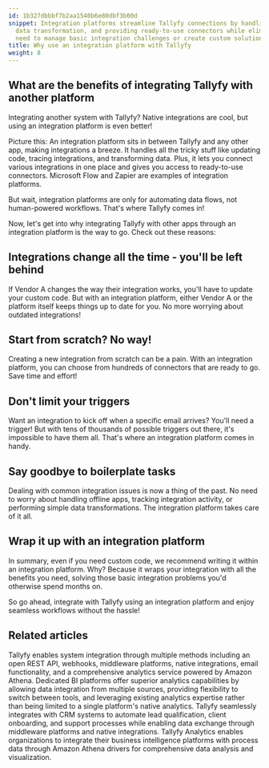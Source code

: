```yaml
---
id: 1b327dbbbf7b2aa1540b6e80dbf3b00d
snippet: Integration platforms streamline Tallyfy connections by handling code updates,
  data transformation, and providing ready-to-use connectors while eliminating the
  need to manage basic integration challenges or create custom solutions from scratch.
title: Why use an integration platform with Tallyfy
weight: 8
---
```


## What are the benefits of integrating Tallyfy with another platform

Integrating another system with Tallyfy? Native integrations are cool, but using an integration platform is even better!

Picture this: An integration platform sits in between Tallyfy and any other app, making integrations a breeze. It handles all the tricky stuff like updating code, tracing integrations, and transforming data. Plus, it lets you connect various integrations in one place and gives you access to ready-to-use connectors. Microsoft Flow and Zapier are examples of integration platforms.

But wait, integration platforms are only for automating data flows, not human-powered workflows. That's where Tallyfy comes in!

Now, let's get into why integrating Tallyfy with other apps through an integration platform is the way to go. Check out these reasons:

## Integrations change all the time - you'll be left behind

If Vendor A changes the way their integration works, you'll have to update your custom code. But with an integration platform, either Vendor A or the platform itself keeps things up to date for you. No more worrying about outdated integrations!

## Start from scratch? No way!

Creating a new integration from scratch can be a pain. With an integration platform, you can choose from hundreds of connectors that are ready to go. Save time and effort!

## Don't limit your triggers

Want an integration to kick off when a specific email arrives? You'll need a trigger! But with tens of thousands of possible triggers out there, it's impossible to have them all. That's where an integration platform comes in handy.

## Say goodbye to boilerplate tasks

Dealing with common integration issues is now a thing of the past. No need to worry about handling offline apps, tracking integration activity, or performing simple data transformations. The integration platform takes care of it all.

<lite-vimeo videoid="349793950"></lite-vimeo>

## Wrap it up with an integration platform

In summary, even if you need custom code, we recommend writing it within an integration platform. Why? Because it wraps your integration with all the benefits you need, solving those basic integration problems you'd otherwise spend months on.

So go ahead, integrate with Tallyfy using an integration platform and enjoy seamless workflows without the hassle!


## Related articles
<CardGrid>
<LinkTitleCard header="<b>Pro > Integrations</b>" href="/products/pro/integrations/" > Tallyfy enables system integration through multiple methods including an open REST API, webhooks, middleware platforms, native integrations, email functionality, and a comprehensive analytics service powered by Amazon Athena. </LinkTitleCard>
<LinkTitleCard header="<b>Analytics > Why use BI platforms vs. native analytics?</b>" href="/products/pro/integrations/analytics/why-use-a-dedicated-bi-platform-with-tallyfy/" > Dedicated BI platforms offer superior analytics capabilities by allowing data integration from multiple sources, providing flexibility to switch between tools, and leveraging existing analytics expertise rather than being limited to a single platform's native analytics. </LinkTitleCard>
<LinkTitleCard header="<b>Middleware > Integrate to your CRM or ERP</b>" href="/products/pro/integrations/middleware/integrate-into-crm/" > Tallyfy seamlessly integrates with CRM systems to automate lead qualification, client onboarding, and support processes while enabling data exchange through middleware platforms and native integrations. </LinkTitleCard>
<LinkTitleCard header="<b>Integrations > Tallyfy Analytics</b>" href="/products/pro/integrations/analytics/" > Tallyfy Analytics enables organizations to integrate their business intelligence platforms with process data through Amazon Athena drivers for comprehensive data analysis and visualization. </LinkTitleCard>
</CardGrid>